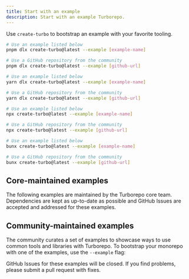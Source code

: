 ```yaml
---
title: Start with an example
description: Start with an example Turborepo.
---
```



Use `create-turbo` to bootstrap an example with your favorite tooling.

<PackageManagerTabs>

<Tab value="pnpm">

```bash title="Terminal"
# Use an example listed below
pnpm dlx create-turbo@latest --example [example-name]

# Use a GitHub repository from the community
pnpm dlx create-turbo@latest --example [github-url]
```

</Tab>

<Tab value="yarn">

```bash title="Terminal"
# Use an example listed below
yarn dlx create-turbo@latest --example [example-name]

# Use a GitHub repository from the community
yarn dlx create-turbo@latest --example [github-url]
```

</Tab>

<Tab value="npm">

```bash title="Terminal"
# Use an example listed below
npx create-turbo@latest --example [example-name]

# Use a GitHub repository from the community
npx create-turbo@latest --example [github-url]
```

</Tab>

<Tab value="bun (Beta)">

```bash title="Terminal"
# Use an example listed below
bunx create-turbo@latest --example [example-name]

# Use a GitHub repository from the community
bunx create-turbo@latest --example [github-url]
```

</Tab>

</PackageManagerTabs>

## Core-maintained examples

The following examples are maintained by the Turborepo core team. Dependencies are kept as up-to-date as possible and GitHub Issues are accepted and addressed for these examples.

<ExamplesTable coreMaintained />

## Community-maintained examples

The community curates a set of examples to showcase ways to use common tools and libraries with Turborepo. To bootstrap your monorepo with one of the examples, use the `--example` flag:

<Callout type="good-to-know">
  GitHub Issues for these examples will be closed. If you find problems, please
  submit a pull request with fixes.
</Callout>

<ExamplesTable />

